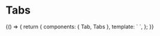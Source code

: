 
<Meta title="Components/Tabs" component={Tab} />

# Tabs

<Story name="Basic">
  {() => {
    return {
      components: { Tab, Tabs },
      template: `
        <Tabs>
          <Tab label="Selected" type="selected" />
          <Tab label="Default" />
          <Tab label="Disabled" type="disabled" />
          <Tab label="Error" type="error" />
        </Tabs>
      `,
    };
  }}
</Story>
